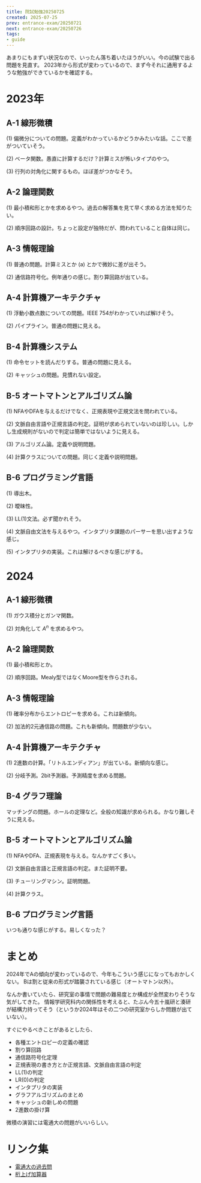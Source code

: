 ```yaml
---
title: 院試勉強20250725
created: 2025-07-25
prev: entrance-exam/20250721
next: entrance-exam/20250726
tags:
- guide
---
```


あまりにもまずい状況なので、いったん落ち着いたほうがいい。今の試験で出る問題を見直す。
2023年から形式が変わっているので、まず今それに通用するような勉強ができているかを確認する。

# 2023年

## A-1 線形微積

(1) 偏微分についての問題。定義がわかっているかどうかみたいな話。ここで差がついていそう。

(2) ベータ関数。愚直に計算するだけ？計算ミスが怖いタイプのやつ。

(3) 行列の対角化に関するもの。ほぼ差がつかなそう。

## A-2 論理関数

(1) 最小積和形とかを求めるやつ。過去の解答集を見て早く求める方法を知りたい。

(2) 順序回路の設計。ちょっと設定が独特だが、問われていること自体は同じ。

## A-3 情報理論

(1) 普通の問題。計算ミスとか (a) とかで微妙に差が出そう。

(2) 通信路符号化。例年通りの感じ。割り算回路が出ている。

## A-4 計算機アーキテクチャ

(1) 浮動小数点数についての問題。IEEE 754がわかっていれば解けそう。

(2) パイプライン。普通の問題に見える。

## B-4 計算機システム

(1) 命令セットを読んだりする。普通の問題に見える。

(2) キャッシュの問題。見慣れない設定。

## B-5 オートマトンとアルゴリズム論

(1) NFAやDFAを与えるだけでなく、正規表現や正規文法を問われている。

(2) 文脈自由言語や正規言語の判定。証明が求められていないのは珍しい。しかし生成規則がないので判定は簡単ではないように見える。

(3) アルゴリズム論。定義や説明問題。

(4) 計算クラスについての問題。同じく定義や説明問題。

## B-6 プログラミング言語

(1) 導出木。

(2) 曖昧性。

(3) LL(1)文法。必ず聞かれそう。

(4) 文脈自由文法を与えるやつ。インタプリタ課題のパーサーを思い出すような感じ。

(5) インタプリタの実装。これは解けるべきな感じがする。


# 2024

## A-1 線形微積

(1) ガウス積分とガンマ関数。

(2) 対角化して $A^n$ を求めるやつ。

## A-2 論理関数

(1) 最小積和形とか。

(2) 順序回路。Mealy型ではなくMoore型を作らされる。

## A-3 情報理論

(1) 確率分布からエントロピーを求める。これは新傾向。

(2) 加法的2元通信路の問題。これも新傾向。問題数が少ない。

## A-4 計算機アーキテクチャ

(1) 2進数の計算。「リトルエンディアン」が出ている。新傾向な感じ。

(2) 分岐予測。2bit予測器。予測精度を求める問題。

## B-4 グラフ理論

マッチングの問題。ホールの定理など。全般の知識が求められる。かなり難しそうに見える。

## B-5 オートマトンとアルゴリズム論

(1) NFAやDFA、正規表現を与える。なんかすごく多い。

(2) 文脈自由言語と正規言語の判定。また証明不要。

(3) チューリングマシン。証明問題。

(4) 計算クラス。

## B-6 プログラミング言語

いつも通りな感じがする。易しくなった？

# まとめ

2024年でAの傾向が変わっているので、今年もこういう感じになってもおかしくない。
Bは割と従来の形式が踏襲されている感じ（オートマトン以外）。

なんか書いていたら、研究室の事情で問題の難易度とか構成が全然変わりそうな気がしてきた。
情報学研究科内の関係性を考えると、たぶん今五十嵐研と湊研が結構力持ってそう（というか2024年はその二つの研究室からしか問題が出ていない）。

すぐにやるべきことがあるとしたら、

- 各種エントロピーの定義の確認
- 割り算回路
- 通信路符号化定理
- 正規表現の書き方とか正規言語、文脈自由言語の判定
- LL(1)の判定
- LR(0)の判定
- インタプリタの実装
- グラフアルゴリズムのまとめ
- キャッシュの新しめの問題
- 2進数の掛け算

微積の演習には電通大の問題がいいらしい。

# リンク集

- [電通大の過去問](https://www.uec.ac.jp/education/graduate/admission/kakomon.html)
- [桁上げ加算器](https://denjoforest.com/full-adder)
